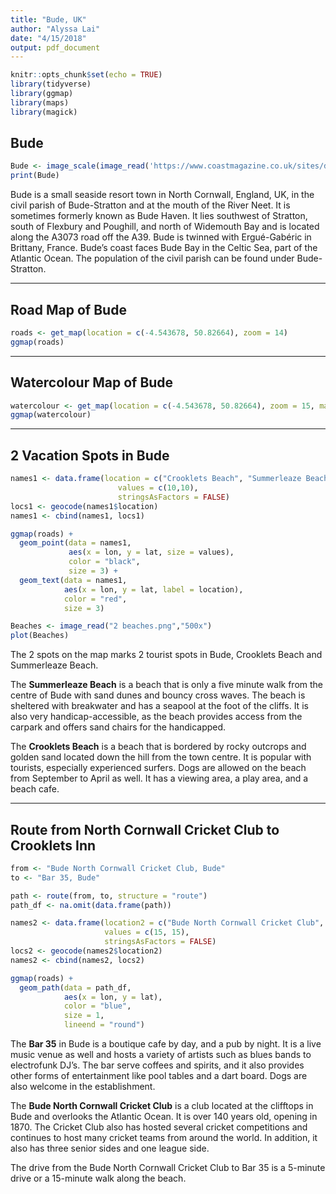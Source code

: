 ```yaml
---
title: "Bude, UK"
author: "Alyssa Lai"
date: "4/15/2018"
output: pdf_document
---
```


```r
knitr::opts_chunk$set(echo = TRUE)
library(tidyverse)
library(ggmap)
library(maps)
library(magick)
```

## Bude

```r

Bude <- image_scale(image_read('https://www.coastmagazine.co.uk/sites/default/files/map_budelores.jpg',"200x"))
print(Bude)

```

Bude is a small seaside resort town in North Cornwall, England, UK, in the civil parish of Bude-Stratton and at the mouth of the River Neet. It is sometimes formerly known as Bude Haven. It lies southwest of Stratton, south of Flexbury and Poughill, and north of Widemouth Bay and is located along the A3073 road off the A39. Bude is twinned with Ergué-Gabéric in Brittany, France. Bude's coast faces Bude Bay in the Celtic Sea, part of the Atlantic Ocean. The population of the civil parish can be found under Bude-Stratton.

***

## Road Map of Bude

```r

roads <- get_map(location = c(-4.543678, 50.82664), zoom = 14)
ggmap(roads)

```

***

## Watercolour Map of Bude

```r

watercolour <- get_map(location = c(-4.543678, 50.82664), zoom = 15, maptype = "watercolor")
ggmap(watercolour)

```

***

## 2 Vacation Spots in Bude

```r

names1 <- data.frame(location = c("Crooklets Beach", "Summerleaze Beach"),
                        values = c(10,10),
                        stringsAsFactors = FALSE)
locs1 <- geocode(names1$location)
names1 <- cbind(names1, locs1)

ggmap(roads) +
  geom_point(data = names1,
             aes(x = lon, y = lat, size = values),
             color = "black",
             size = 3) +
  geom_text(data = names1,
            aes(x = lon, y = lat, label = location),
            color = "red",
            size = 3)

```


```r

Beaches <- image_read("2 beaches.png","500x")
plot(Beaches)

```

The 2 spots on the map marks 2 tourist spots in Bude, Crooklets Beach and Summerleaze Beach.  

The **Summerleaze Beach** is a beach that is only a five minute walk from the centre of Bude with sand dunes and bouncy cross waves. The beach is sheltered with breakwater and has a seapool at the foot of the cliffs. It is also very handicap-accessible, as the beach provides access from the carpark and offers sand chairs for the handicapped.  

The **Crooklets Beach** is a beach that is bordered by rocky outcrops and golden sand located down the hill from the town centre. It is popular with tourists, especially experienced surfers. Dogs are allowed on the beach from September to April as well. It has a viewing area, a play area, and a beach cafe.

***

## Route from North Cornwall Cricket Club to Crooklets Inn

```r

from <- "Bude North Cornwall Cricket Club, Bude"
to <- "Bar 35, Bude"

path <- route(from, to, structure = "route")
path_df <- na.omit(data.frame(path))

names2 <- data.frame(location2 = c("Bude North Cornwall Cricket Club", "Bar 35"),
                     values = c(15, 15),
                     stringsAsFactors = FALSE)
locs2 <- geocode(names2$location2)
names2 <- cbind(names2, locs2)

ggmap(roads) +
  geom_path(data = path_df,
            aes(x = lon, y = lat),
            color = "blue",
            size = 1,
            lineend = "round")

```

The **Bar 35** in Bude is a boutique cafe by day, and a pub by night. It is a live music venue as well and hosts a variety of artists such as blues bands to electrofunk DJ's. The bar serve coffees and spirits, and it also provides other forms of entertainment like pool tables and a dart board. Dogs are also welcome in the establishment.  

The **Bude North Cornwall Cricket Club** is a club located at the clifftops in Bude and overlooks the Atlantic Ocean. It is over 140 years old, opening in 1870. The Cricket Club also has hosted several cricket competitions and continues to host many cricket teams from around the world. In addition, it also has three senior sides and one league side.  

The drive from the Bude North Cornwall Cricket Club to Bar 35 is a 5-minute drive or a 15-minute walk along the beach.

